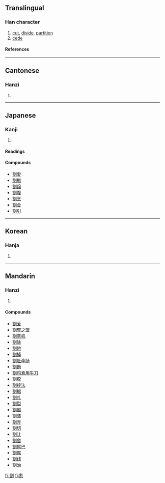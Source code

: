 ==Translingual==
===Han character===
{{Han char|rad=刀|as=10|sn=12|four=3260<sub>0</sub>|canj=十口中弓 (JRLN)}}
# [[cut]], [[divide]], [[partition]]
# [[cede]]
====References====
{{Han ref|kx=0142.320|dkj=02112|dj=0323.040|hdz=10351.070|uh=5272|ud=21106|bh=B3CE|bd=46030}}
----
==Cantonese==
===Hanzi===
{{yue-hanzi|jyut=|y=got3}}
# {{defn|Cantonese}}
----
==Japanese==
===Kanji===
{{ja-kanji|grade=|rs=刀10}}
# {{defn|Japanese}} 
====Readings====
{{ja-readings|on=[[かつ]] (katsu)|kun=[[わる]] (waru), [[さく]] (saku), [[われる]] (wareru)}}

====Compounds====
*[[割愛]]
*[[割拠]]
*[[割譲]]
*[[割腹]]
*[[割烹]]
*[[割合]]
*[[割引]]
----
==Korean==
===Hanja===
{{ko-hanja|hangeul=[[할]]|rv=hal|mr=hal}}
# {{defn|Korean}}
----
==Mandarin==
===Hanzi===
{{cmn-hanzi|pin=[[gē]] (ge1)|wg=ko<sup>1</sup>}}
# {{defn|Mandarin}}

====Compounds====
*[[割爱]]
*[[割臂之盟]]
*[[割草机]]
*[[割除]]
*[[割地]]
*[[割掉]]
*[[割肚牵肠]]
*[[割断]]
*[[割鸡焉用牛刀]]
*[[割胶]]
*[[割接法]]
*[[割据]]
*[[割礼]]
*[[割裂]]
*[[割蜜]]
*[[割漆]]
*[[割弃]]
*[[割切]]
*[[割让]]
*[[割舍]]
*[[割尾巴]]
*[[割席]]
*[[割线]]
*[[割治]]

[[fr:割]]
[[fi:割]]